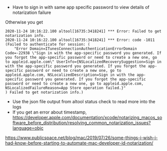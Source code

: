 - Have to sign in with same app specific password to view details of notarization failure

Otherwise you get

```
2020-11-24 10:16:22.100 altool[16735:3418241] *** Error: Failed to get notarization info.
2020-11-24 10:16:22.100 altool[16735:3418241] *** Error: code -1011 (Failed to authenticate for session: (
    "Error Domain=ITunesConnectionAuthenticationErrorDomain Code=-22938 \"Sign in with the app-specific password you generated. If you forgot the app-specific password or need to create a new one, go to appleid.apple.com\" UserInfo={NSLocalizedRecoverySuggestion=Sign in with the app-specific password you generated. If you forgot the app-specific password or need to create a new one, go to appleid.apple.com, NSLocalizedDescription=Sign in with the app-specific password you generated. If you forgot the app-specific password or need to create a new one, go to appleid.apple.com, NSLocalizedFailureReason=App Store operation failed.}"
) Failed to get notarization info.)
```

- Use the json file output from altool status check to read more into the logs
- If you get an error about timestamp, https://developer.apple.com/documentation/xcode/notarizing_macos_software_before_distribution/resolving_common_notarization_issues?language=objc

https://www.publicspace.net/blog/mac/2019/07/26/some-things-i-wish-i-had-know-before-starting-to-automate-mac-developer-id-notarization/
